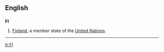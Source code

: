 ==English==
==={{abbreviation}}===
'''FI'''
#[[Finland]], a member state of the [[United Nations]].
----

[[tr:FI]]